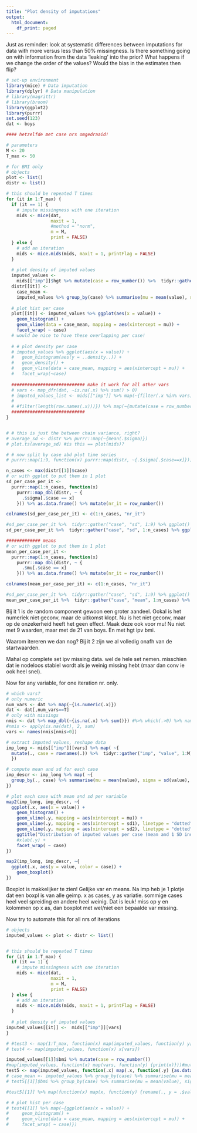 ```yaml
---
title: "Plot density of imputations"
output:
  html_document:
    df_print: paged
---
```


Just as reminder: look at systematic differences between imputations for data with more versus less than 50% missingness. Is there something going on with information from the data 'leaking' into the prior? What happens if we change the order of the values? Would the bias in the estimates then flip?

```r
# set-up environment
library(mice) # Data imputation
library(dplyr) # Data manipulation
# library(magrittr)
# library(broom)
library(ggplot2)
library(purrr)
set.seed(123)
dat <- boys

#### hetzelfde met case nrs omgedraaid!

# parameters
M <- 20
T_max <- 50

```


```r
# for BMI only
# objects
plot <- list()
distr <- list()

# this should be repeated T times
for (it in 1:T_max) {
  if (it == 1) {
    # impute missingness with one iteration
    mids <- mice(dat, 
                 maxit = 1,
                 #method = "norm",
                 m = M,
                 print = FALSE)
  } else {
    # add an iteration
    mids <- mice.mids(mids, maxit = 1, printFlag = FALSE)
  }
  
  # plot density of imputed values
  imputed_values <-
    mids[["imp"]]$hgt %>% mutate(case = row_number()) %>%  tidyr::gather("imp", "value", 1:M) %>% .[order(.$case, .$imp),] #%>% group_by(case) %>% mutate(case_mean = mean(value)) %>% ungroup()
  distr[[it]] <-
    case_mean <-
    imputed_values %>% group_by(case) %>% summarise(mu = mean(value), sigma = sd(value))
  
  # plot hist per case
  plot[[it]] <- imputed_values %>% ggplot(aes(x = value)) +
    geom_histogram() +
    geom_vline(data = case_mean, mapping = aes(xintercept = mu)) +
    facet_wrap( ~ case)
  # would be nice to have these overlapping per case!
  
  # # plot density per case
  # imputed_values %>% ggplot(aes(x = value)) +
  #   geom_histogram(aes(y = ..density..)) +
  #   geom_density() +
  #   geom_vline(data = case_mean, mapping = aes(xintercept = mu)) +
  #   facet_wrap(~case)
  
  ############################ make it work for all other vars
  # vars <- map_dfr(dat, ~is.na(.x) %>% sum() > 0)
  # imputed_values_list <- mids[["imp"]] %>% map(~{filter(.x %in% vars)})
  #
  # #filter(length(row.names(.x)))}) %>% map(~{mutate(case = row_number()) %>%  tidyr::gather("imp", "value", 1:M) %>% .[order(.$case, .$imp), ]})
  ############################
}


# # this is just the between chain variance, right?
# average_sd <- distr %>% purrr::map(~{mean(.$sigma)})
# plot.ts(average_sd) #is this == plot(mids)?

# # now split by case abd plot time series
# purrr::map(1:9, function(x) purrr::map(distr, ~{.$sigma[.$case==x]})) %>% purrr::map(~plot.ts(.x))

n_cases <- max(distr[[1]]$case)
# or with ggplot to put them in 1 plot
sd_per_case_per_it <-
  purrr::map(1:n_cases, function(x)
    purrr::map_dbl(distr, ~ {
      .$sigma[.$case == x]
    })) %>% as.data.frame() %>% mutate(nr_it = row_number())

colnames(sd_per_case_per_it) <- c(1:n_cases, "nr_it")

#sd_per_case_per_it %>%  tidyr::gather("case", "sd", 1:9) %>% ggplot() + geom_line(aes(x = nr_it, y = sd)) + facet_wrap(~case)
sd_per_case_per_it %>%  tidyr::gather("case", "sd", 1:n_cases) %>% ggplot(aes(x = nr_it, y = sd, col = case)) + geom_point() + geom_smooth(se = F)

############# means
# or with ggplot to put them in 1 plot
mean_per_case_per_it <-
  purrr::map(1:n_cases, function(x)
    purrr::map_dbl(distr, ~ {
      .$mu[.$case == x]
    })) %>% as.data.frame() %>% mutate(nr_it = row_number())

colnames(mean_per_case_per_it) <- c(1:n_cases, "nr_it")

#sd_per_case_per_it %>%  tidyr::gather("case", "sd", 1:9) %>% ggplot() + geom_line(aes(x = nr_it, y = sd)) + facet_wrap(~case)
mean_per_case_per_it %>%  tidyr::gather("case", "mean", 1:n_cases) %>% ggplot(aes(x = nr_it, y = mean, col = case)) + geom_point() + geom_smooth(se = F)

```
Bij it 1 is de random component gewoon een groter aandeel. Ookal is het numeriek niet geconv, maar de uitkomst klopt. Nu is het niet geconv, maar op de onzekerheid heeft het geen effect. Maak deze ook voor mu! Nu niet met 9 waarden, maar met de 21 van boys. En met hgt ipv bmi.

Waarom itereren we dan nog? Bij it 2 zijn we al volledig onafh van de startwaarden.

Mahal op complete set ipv missing data. wel de hele set nemen. misschien dat ie nodeloos stabiel wordt als je weinig missing hebt (maar dan conv ie ook heel snel).

Now for any variable, for one iteration nr. only.
```r
# which vars?
# only numeric
num_vars <- dat %>% map(~{is.numeric(.x)})
dat <- dat[,num_vars==T]
# only with missings
nmis <- dat %>% map_dbl(~{is.na(.x) %>% sum()}) #%>% which(.>0) %>% names()
#nmis <- apply(is.na(dat), 2, sum)
vars <- names(nmis[nmis>0])

# extract imputed values, reshape data
imp_long <- mids[["imp"]][vars] %>% map( ~{
  mutate(., case = rownames(.)) %>%  tidyr::gather("imp", "value", 1:M)
  })

# compute mean and sd for each case
imp_descr <- imp_long %>% map( ~{
  group_by(., case) %>% summarise(mu = mean(value), sigma = sd(value), sd1 = mu+sigma, sd2 = mu-sigma)
})

# plot each case with mean and sd per variable
map2(imp_long, imp_descr, ~{
  ggplot(.x, aes(x = value)) +
    geom_histogram() +
    geom_vline(.y, mapping = aes(xintercept = mu)) +
    geom_vline(.y, mapping = aes(xintercept = sd1), linetype = "dotted") +
    geom_vline(.y, mapping = aes(xintercept = sd2), linetype = "dotted") +
    ggtitle("Distribution of imputed values per case (mean and 1 SD indicated)") +
    #xlab(.y) +
    facet_wrap( ~ case)
})

map2(imp_long, imp_descr, ~{
  ggplot(.x, aes(y = value, color = case)) +
    geom_boxplot() 
})

```

Boxplot is makkelijker te zien! Gelijke var en means. Na imp heb je 1 plotje dat een boxpl is van alle geimp. x as cases, y as variatie. sommige cases heel veel spreiding en andere heel weinig. Dat is leuk! miss op y en kolommen op x as, dan boxplot met wel/niet een bepaalde var missing.


Now try to automate this for all nrs of iterations
```r
# objects
imputed_values <- plot <- distr <- list()


# this should be repeated T times
for (it in 1:T_max) {
  if (it == 1) {
    # impute missingness with one iteration
    mids <- mice(dat,
                 maxit = 1,
                 m = M,
                 print = FALSE)
  } else {
    # add an iteration
    mids <- mice.mids(mids, maxit = 1, printFlag = FALSE)
  }
  
  # plot density of imputed values
imputed_values[[it]] <-  mids[["imp"]][vars]
} 

# #test3 <- map(1:T_max, function(x) map(imputed_values, function(y) y[vars]))
# test4 <- map(imputed_values, function(x) x[vars])

imputed_values[[1]]$bmi %>% mutate(case = row_number())
#map(imputed_values, function(x) map(vars, function(y) {print(x)}))#mutate(case = row_number())})) #%>%  tidyr::gather("imp", "value", 1:M) %>% .[order(.$case, .$imp),]}) 
test5 <- map(imputed_values, function(.x) map(.x, function(.y) {as.data.frame(.y) %>% mutate(case = row_number()) %>%  tidyr::gather("imp", .y, 1:M)  %>% .[order(.$case),] %>% mutate(.x = .$value) }))#group_by(.$case) %>% summarise(mu = mean(.$value), sigma = sd(.$value))}) ) 
# case_mean <- imputed_values %>% group_by(case) %>% summarise(mu = mean(value), sigma = sd(value))
# test5[[1]]$bmi %>% group_by(case) %>% summarise(mu = mean(value), sigma = sd(value))  

#test5[[1]] %>% map(function(x) map(x, function(y) {rename(., y = .$value)}))

# # plot hist per case
# test4[[1]] %>% map(~{ggplot(aes(x = value)) +
#     geom_histogram() +
#     geom_vline(data = case_mean, mapping = aes(xintercept = mu)) +
#     facet_wrap( ~ case)}) 



```

